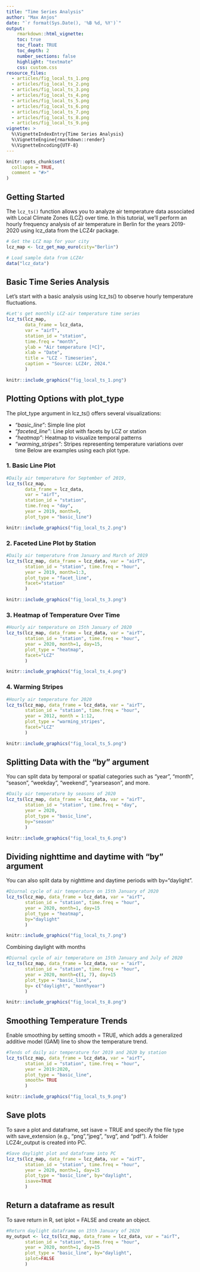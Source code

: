 ```yaml
---
title: "Time Series Analysis"
author: "Max Anjos"
date: "`r format(Sys.Date(), '%B %d, %Y')`"
output:
    rmarkdown::html_vignette:
    toc: true
    toc_float: TRUE
    toc_depth: 2
    number_sections: false
    highlight: "textmate"
    css: custom.css
resource_files:
  - articles/fig_local_ts_1.png
  - articles/fig_local_ts_2.png
  - articles/fig_local_ts_3.png
  - articles/fig_local_ts_4.png
  - articles/fig_local_ts_5.png
  - articles/fig_local_ts_6.png
  - articles/fig_local_ts_7.png
  - articles/fig_local_ts_8.png
  - articles/fig_local_ts_9.png
vignette: >
  %\VignetteIndexEntry{Time Series Analysis}
  %\VignetteEngine{rmarkdown::render}
  %\VignetteEncoding{UTF-8}
---
```


```r
knitr::opts_chunk$set(
  collapse = TRUE,
  comment = "#>"
)
```

##  Getting Started

The `lcz_ts()` function allows you to analyze air temperature data associated with Local Climate Zones (LCZ) over time. In this tutorial, we’ll perform an hourly frequency analysis of air temperature in Berlin for the years 2019-2020 using lcz_data from the LCZ4r package.

```r
# Get the LCZ map for your city
lcz_map <- lcz_get_map_euro(city="Berlin")

# Load sample data from LCZ4r
data("lcz_data")

```

## Basic Time Series Analysis

Let’s start with a basic analysis using lcz_ts() to observe hourly temperature fluctuations.


```r

#Let's get monthly LCZ-air temperature time series
lcz_ts(lcz_map, 
       data_frame = lcz_data, 
       var = "airT", 
       station_id = "station",
       time.freq = "month",
       ylab = "Air temperature [ºC]",
       xlab = "Date",
       title = "LCZ - Timeseries",
       caption = "Source: LCZ4r, 2024."
       ) 
```

```r
knitr::include_graphics("fig_local_ts_1.png")
```

## Plotting Options with plot_type

The plot_type argument in lcz_ts() offers several visualizations:

* *"basic_line"*: Simple line plot
* *"faceted_line"*: Line plot with facets by LCZ or station
* *"heatmap"*: Heatmap to visualize temporal patterns
* *"warming_stripes"*: Stripes representing temperature variations over time
Below are examples using each plot type.

### 1. Basic Line Plot

```r

#Daily air temperature for September of 2019,
lcz_ts(lcz_map, 
       data_frame = lcz_data, 
       var = "airT", 
       station_id = "station",
       time.freq = "day",
       year = 2019, month=9,
       plot_type = "basic_line") 
```

```r
knitr::include_graphics("fig_local_ts_2.png")
```

### 2. Faceted Line Plot by Station

```r
#Daily air temperature from January and March of 2019 
lcz_ts(lcz_map, data_frame = lcz_data, var = "airT", 
       station_id = "station", time.freq = "hour",
       year = 2019, month=1:3,
       plot_type = "facet_line", 
       facet="station"
       ) 
```

```r
knitr::include_graphics("fig_local_ts_3.png")
```

### 3. Heatmap of Temperature Over Time

```r
#Hourly air temperature on 15th January of 2020
lcz_ts(lcz_map, data_frame = lcz_data, var = "airT", 
       station_id = "station", time.freq = "hour",
       year = 2020, month=1, day=15,
       plot_type = "heatmap", 
       facet="LCZ"
       ) 
```

```r
knitr::include_graphics("fig_local_ts_4.png")
```

### 4. Warming Stripes

```r

#Hourly air temperature for 2020
lcz_ts(lcz_map, data_frame = lcz_data, var = "airT", 
       station_id = "station", time.freq = "hour", 
       year = 2012, month = 1:12,
       plot_type = "warming_stripes",
       facet="LCZ"
       )
```

```r
knitr::include_graphics("fig_local_ts_5.png")
```

## Splitting Data with the "by" argument

You can split data by temporal or spatial categories such as "year", "month", "season", "weekday",  "weekend",  "yearseason", and more.


```r
#Daily air temperature by seasons of 2020
lcz_ts(lcz_map, data_frame = lcz_data, var = "airT", 
       station_id = "station", time.freq = "day",
       year = 2020,
       plot_type = "basic_line", 
       by="season"
       ) 
```

```r
knitr::include_graphics("fig_local_ts_6.png")
```

## Dividing nighttime and daytime with "by" argument
You can also split data by nighttime and daytime periods with by="daylight". 

```r
#Diurnal cycle of air temperature on 15th January of 2020
lcz_ts(lcz_map, data_frame = lcz_data, var = "airT", 
       station_id = "station", time.freq = "hour",
       year = 2020, month=1, day=15
       plot_type = "heatmap", 
       by="daylight"
       ) 
```

```r
knitr::include_graphics("fig_local_ts_7.png")
```

Combining daylight with months

```r
#Diurnal cycle of air temperature on 15th January and July of 2020
lcz_ts(lcz_map, data_frame = lcz_data, var = "airT", 
       station_id = "station", time.freq = "hour",
       year = 2020, month=c(1, 7), day=15
       plot_type = "basic_line", 
       by= c("daylight", "monthyear")
       ) 
```

```r
knitr::include_graphics("fig_local_ts_8.png")
```

## Smoothing Temperature Trends
Enable smoothing by setting smooth = TRUE, which adds a generalized additive model (GAM) line to show the temperature trend.


```r

#Tends of daily air temperature for 2019 and 2020 by station
lcz_ts(lcz_map, data_frame = lcz_data, var = "airT", 
       station_id = "station", time.freq = "hour",
       year = 2019:2020,
       plot_type = "basic_line", 
       smooth= TRUE
       ) 
```

```r
knitr::include_graphics("fig_local_ts_9.png")
```

## Save plots
To save a plot and dataframe, set isave = TRUE and specify the file type with save_extension (e.g., "png","jpeg", "svg", and "pdf"). A folder LCZ4r_output is created into PC.

```r
#Save daylight plot and dataframe into PC
lcz_ts(lcz_map, data_frame = lcz_data, var = "airT", 
       station_id = "station", time.freq = "hour",
       year = 2020, month=1, day=15
       plot_type = "basic_line", by="daylight", 
       isave=TRUE
       ) 
```


## Return a dataframe as result

To save return in R, set iplot = FALSE and create an object.

```r
#Return daylight dataframe on 15th January of 2020
my_output <- lcz_ts(lcz_map, data_frame = lcz_data, var = "airT", 
       station_id = "station", time.freq = "hour",
       year = 2020, month=1, day=15
       plot_type = "basic_line", by="daylight", 
       iplot=FALSE
       ) 
```


